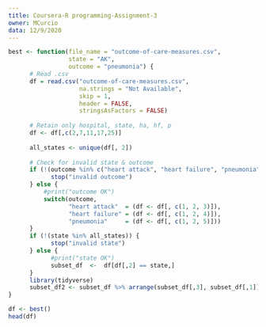 ```yaml
---
title: Coursera-R programming-Assignment-3
owner: MCurcio
data: 12/9/2020
---
```




```r
best <- function(file_name = "outcome-of-care-measures.csv",
                 state = "AK", 
                 outcome = "pneumonia") {
      # Read .csv
      df = read.csv("outcome-of-care-measures.csv",
                    na.strings = "Not Available",
                    skip = 1,
                    header = FALSE,
                    stringsAsFactors = FALSE)
      
      # Retain only hospital, state, ha, hf, p
      df <- df[,c(2,7,11,17,25)]
      
      all_states <- unique(df[, 2])
      
      # Check for invalid state & outcome
      if (!(outcome %in% c("heart attack", "heart failure", "pneumonia"))) { 
            stop("invalid outcome") 
      } else { 
          #print("outcome OK") 
          switch(outcome,
                 "heart attack"  = (df <- df[, c(1, 2, 3)]),
                 "heart failure" = (df <- df[, c(1, 2, 4)]),
                 "pneumonia"     = (df <- df[, c(1, 2, 5)]))
      }
      if (!(state %in% all_states)) { 
            stop("invalid state") 
      } else { 
            #print("state OK") 
            subset_df  <-  df[df[,2] == state,]
      }
      library(tidyverse)
      subset_df2 <- subset_df %>% arrange(subset_df[,3], subset_df[,1])
}
```



```r
df <- best()
head(df)
```





















